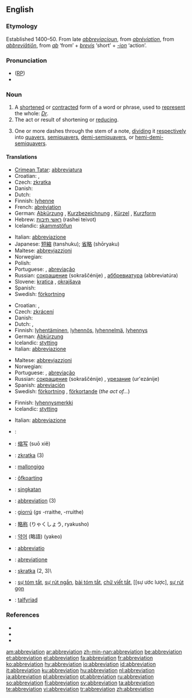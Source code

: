 {{wikisource1911Enc|Abbreviation}}
{{wikipedia}}
{{selfref|For abbreviations in Wiktionary, see [[:Category:Abbreviations]]}}
==English==

===Etymology===
Established 1400–50. From late {{ME.}} ''[[abbreviacioun]]'', from {{MF.}} ''[[abréviation]]'', from {{LL.}} ''[[#Latin|abbreviātiōn]]'', from ''[[ab]]'' ‘from’ + ''[[brevis]]'' ‘short’ + ''[[-ion]]'' ‘action’.

===Pronunciation===
* ([[RP]]) {{IPA|/əˌbriːviˈeɪʃn/}}
* {{rhymes|eɪʃǝn}}

===Noun===
{{en-noun}}

# A [[shorten]]ed or [[contract]]ed form of a word or phrase, used to [[represent]] the whole: ''[[Dr]]''.
# The act or result of shortening or [[reduce|reducing]].
# {{music}} One or more dashes through the stem of a note, [[dividing]] it [[respectively]] into [[quavers]], [[semiquavers]], [[demi-semiquavers]], or [[hemi-demi-semiquavers]].

====Translations====
{{trans-top|shortened or contracted form of a word or phrase}}
* [[Crimean Tatar]]: [[abbreviatura]]
* Croatian: {{t-|hr|abrevijacija|f}}, {{t-|hr|kratica|f}}
* Czech: [[zkratka]] {{f}}
* Danish: {{t|da|forkortelse|c}}
* Dutch: {{t+|nl|afkorting}} {{f}}
* Finnish: [[lyhenne]]
* French: [[abréviation]] {{f}}
* German: [[Abkürzung]] {{f}}, [[Kurzbezeichnung]] {{f}}, [[Kürzel]] {{n}}, [[Kurzform]] {{f}}
* Hebrew: [[ראשי תיבות]] (rashei teivot) {{mp}}
* Icelandic: [[skammstöfun]] {{f}}
{{trans-mid}}
* Italian: [[abbreviazione]]
* Japanese: [[短縮]] (tanshuku); [[省略]] (shōryaku)
* Maltese: [[abbrevjazzjoni]]
* Norwegian: {{t|no|forkortelse|m}}
* Polish: {{t|pl|skrót|m}}
* Portuguese: {{t+|pt|abreviatura|f}}, [[abreviação]] {{f}}
* Russian: [[сокрaщение]] (sokraščénije) {{n}}, [[аббревиатура]] (abbreviatúra) {{f}}
* Slovene: [[kratica]] {{f}}, [[okrajšava]] {{f}}
* Spanish: {{t+|es|abreviatura|f}}
* Swedish: [[förkortning]] {{c}}
{{trans-bottom}}

{{trans-top|act or result of shortening or reducing}}
* Croatian: {{t-|hr|abrevijacija|f}}, {{t-|hr|kratica|f}}
* Czech: [[zkrácení]] {{n}}
* Danish: {{t|da|forkortelse|c}}
* Dutch: {{t+|nl|afkorting}} {{f}}, {{t|nl|verkorting}} {{f}}
* Finnish: [[lyhentäminen]], [[lyhennös]], [[lyhennelmä]], [[lyhennys]]
* German: [[Abkürzung]] {{f}}
* Icelandic: [[stytting]] {{f}}
* Italian: [[abbreviazione]]
{{trans-mid}}
* Maltese: [[abbrevjazzjoni]]
* Norwegian: {{t|no|forkorting|m|f}}
* Portuguese: {{t+|pt|abreviatura|f}}, [[abreviação]] {{f}}
* Russian: [[сокрaщение]] (sokraščénije) {{n}}, [[урезание]] (ur'ezánije) {{n}}
* Spanish: [[abreviación]] {{f}}
* Swedish: [[förkortning]] {{c}}, [[förkortande]] {{n}} (''the act of...'')
{{trans-bottom}}

{{trans-top|music: one or more dashes through the stem of a note}}
* Finnish: [[lyhennysmerkki]]
* Icelandic: [[stytting]] {{f}}
{{trans-mid}}
* Italian: [[abbreviazione]]
{{trans-bottom}}

{{checktrans}}
{{trans-top|Translations to be checked}}
* {{ttbc|Catalan}}: {{t+|ca|abreviatura|f}}
* {{ttbc|Chinese}}: [[缩写]] (suō xiě)
* {{ttbc|Czech}}: [[zkratka]] {{f}} (3)
* {{ttbc|Esperanto}}: [[mallongigo]]
* {{ttbc|Frisian}}: [[ôfkoarting]]
* {{ttbc|Indonesian}}: [[singkat]]an
* {{ttbc|Interlingua}}: [[#Interlingua|abbreviation]] (3)
{{trans-mid}}
* {{ttbc|Irish}}: [[giorrú]] {{m}} (''gs'' -rraithe, {{p}} -rruithe)
* {{ttbc|Japanese}}: [[略称]] (りゃくしょう, ryakusho)
* {{ttbc|Korean}}: [[약어]] (略語) (yakeo)
* {{ttbc|Latin}}: [[abbreviatio]]
* {{ttbc|Novial}}: [[abreviatione]]
* {{ttbc|Slovak}}: [[skratka]] {{f}} (2, 3)\
* {{ttbc|Vietnamese}}: [[sự tóm tắt]], [[sự rút ngắn]], [[bài tóm tắt]], [[chữ viết tắt]], [[sự ước lược], [[sự rút gọn]]
* {{ttbc|Welsh}}: [[talfyriad]] {{m}}
{{trans-bottom}}

===References===
* {{R:American Heritage 2000|abbreviation}}
* {{R:Dictionary.com|abbreviation}}
* {{R:WordNet 2003|abbreviation}}

[[am:abbreviation]]
[[ar:abbreviation]]
[[zh-min-nan:abbreviation]]
[[be:abbreviation]]
[[et:abbreviation]]
[[el:abbreviation]]
[[fa:abbreviation]]
[[fr:abbreviation]]
[[ko:abbreviation]]
[[hy:abbreviation]]
[[io:abbreviation]]
[[id:abbreviation]]
[[it:abbreviation]]
[[ku:abbreviation]]
[[hu:abbreviation]]
[[nl:abbreviation]]
[[ja:abbreviation]]
[[pl:abbreviation]]
[[pt:abbreviation]]
[[ru:abbreviation]]
[[so:abbreviation]]
[[fi:abbreviation]]
[[sv:abbreviation]]
[[ta:abbreviation]]
[[te:abbreviation]]
[[vi:abbreviation]]
[[tr:abbreviation]]
[[zh:abbreviation]]